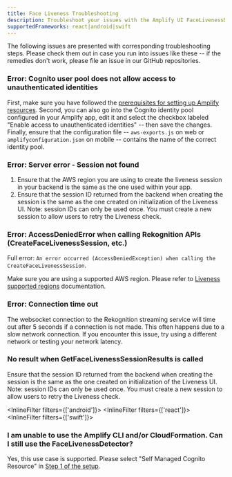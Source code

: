 ```yaml
---
title: Face Liveness Troubleshooting
description: Troubleshoot your issues with the Amplify UI FaceLivenessDetector component.
supportedFrameworks: react|android|swift
---
```



The following issues are presented with corresponding troubleshooting steps. Please check them out in case you run into issues like these -- if the remedies don't work, please file an issue in our GitHub repositories.

### Error: Cognito user pool does not allow access to unauthenticated identities

First, make sure you have followed the [prerequisites for setting up Amplify resources](../liveness#step-1-configure-auth). Second, you can also go into the Cognito identity pool configured in your Amplify app, edit it and select the checkbox labeled "Enable access to unauthenticated identities" -- then save the changes. Finally, ensure that the configuration file -- `aws-exports.js` on web or `amplifyconfiguration.json` on mobile -- contains the name of the correct identity pool.

### Error: Server error - Session not found 

1. Ensure that the AWS region you are using to create the liveness session in your backend is the same as the one used within your app.
2. Ensure that the session ID returned from the backend when creating the session is the same as the one created on initialization of the Liveness UI. Note: session IDs can only be used once. You must create a new session to allow users to retry the Liveness check.

### Error: AccessDeniedError when calling Rekognition APIs (CreateFaceLivenessSession, etc.)

Full error: `An error occurred (AccessDeniedException) when calling the CreateFaceLivenessSession`.

Make sure you are using a supported AWS region. Please refer to [Liveness supported regions](https://aws.amazon.com/rekognition/face-liveness/#FAQs) documentation.

### Error: Connection time out

The websocket connection to the Rekognition streaming service will time out after 5 seconds if a connection is not made. This often happens due to a slow network connection. If you encounter this issue, try using a different network or testing your network latency.

### No result when GetFaceLivenessSessionResults is called

Ensure that the session ID returned from the backend when creating the session is the same as the one created on initialization of the Liveness UI. Note: session IDs can only be used once. You must create a new session to allow users to retry the Liveness check.

<InlineFilter filters={['android']}>
  <TroubleshootAndroid />
</InlineFilter>
<InlineFilter filters={['react']}>
  <TroubleshootReact />
</InlineFilter>
<InlineFilter filters={['swift']}>
  <TroubleshootSwift />
</InlineFilter>

### I am unable to use the Amplify CLI and/or CloudFormation. Can I still use the FaceLivenessDetector?

Yes, this use case is supported.  Please select "Self Managed Cognito Resource" in [Step 1 of the setup](../liveness#step-1-configure-auth).
